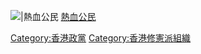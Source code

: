 [[File:CivicPassion.png|{{{1|30px}}}|熱血公民]] [[熱血公民]]<noinclude>
{{Documentation}}
[[Category:香港政党标示模板|{{PAGENAME}}]]
[[Category:政治模板|{{PAGENAME}}]]
[[Category:香港政黨]]
[[Category:香港修憲派組織]]
</noinclude>